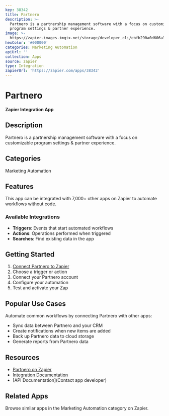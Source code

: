 ```yaml
---
key: 38342
title: Partnero
description: >-
  Partnero is a partnership management software with a focus on customizable
  program settings & partner experience.
image: >-
  https://zapier-images.imgix.net/storage/developer_cli/ebfb290a0d606a39d21b7d0e949331b5.png?auto=format%2Ccompress&ixlib=python-3.0.0&q=50
hexColor: '#000000'
categories: Marketing Automation
apiUrl: ''
collection: Apps
source: zapier
type: Integration
zapierUrl: 'https://zapier.com/apps/38342'
---
```

# Partnero

**Zapier Integration App**

## Description

Partnero is a partnership management software with a focus on customizable program settings & partner experience.

## Categories

Marketing Automation

## Features

This app can be integrated with 7,000+ other apps on Zapier to automate workflows without code.

### Available Integrations

- **Triggers**: Events that start automated workflows
- **Actions**: Operations performed when triggered
- **Searches**: Find existing data in the app

## Getting Started

1. [Connect Partnero to Zapier](https://zapier.com/apps/38342)
2. Choose a trigger or action
3. Connect your Partnero account
4. Configure your automation
5. Test and activate your Zap

## Popular Use Cases

Automate common workflows by connecting Partnero with other apps:

- Sync data between Partnero and your CRM
- Create notifications when new items are added
- Back up Partnero data to cloud storage
- Generate reports from Partnero data

## Resources

- [Partnero on Zapier](https://zapier.com/apps/38342)
- [Integration Documentation](https://zapier.com/apps/38342/integrations)
- [API Documentation](Contact app developer)

## Related Apps

Browse similar apps in the Marketing Automation category on Zapier.
